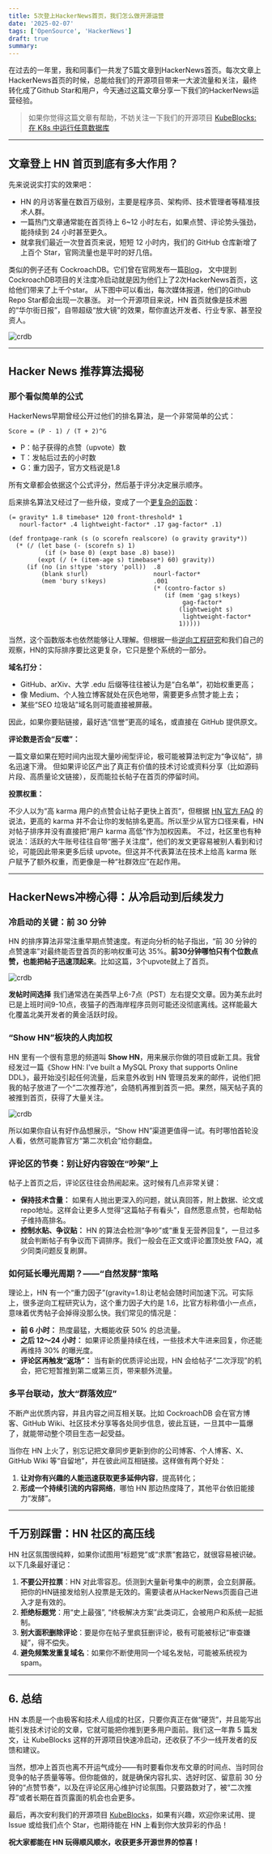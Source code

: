 ```yaml
---
title: 5次登上HackerNews首页，我们怎么做开源运营
date: '2025-02-07'
tags: ['OpenSource', 'HackerNews']
draft: true
summary:
---
```


在过去的一年里，我和同事们一共发了5篇文章到HackerNews首页。每次文章上HackerNews首页的时候，总能给我们的开源项目带来一大波流量和关注，最终转化成了Github Star和用户，今天通过这篇文章分享一下我们的HackerNews运营经验。

> 如果你觉得这篇文章有帮助，不妨关注一下我们的开源项目
> [KubeBlocks: 在 K8s 中运行任意数据库](https://github.com/apecloud/kubeblocks)

---

## 文章登上 HN 首页到底有多大作用？

先来说说实打实的效果吧：
- HN 的月访客量在数百万级别，主要是程序员、架构师、技术管理者等精准技术人群。
- 一篇热门文章通常能在首页待上 6~12 小时左右，如果点赞、评论势头强劲，能持续到 24 小时甚至更久。
- 就拿我们最近一次登首页来说，短短 12 小时内，我们的 GitHub 仓库新增了上百个 Star，官网流量也是平时的好几倍。

类似的例子还有 CockroachDB。它们曾在官网发布一篇[Blog](https://www.cockroachlabs.com/blog/what-can-we-learn-from-our-github-stars/)，
文中提到CockroachDB项目的关注度冷启动就是因为他们上了2次HackerNews首页，这给他们带来了上千个star。
从下图中可以看出，每次媒体报道，他们的Github Repo Star都会出现一次暴涨。
对一个开源项目来说，HN 首页就像是技术圈的“华尔街日报”，自带超级“放大镜”的效果，帮你直达开发者、行业专家、甚至投资人。

![crdb](/assets/hackernews/crdb.png)

---

## Hacker News 推荐算法揭秘

### 那个看似简单的公式

HackerNews早期曾经公开过他们的排名算法，是一个非常简单的公式：
```
Score = (P - 1) / (T + 2)^G
```
- P：帖子获得的点赞（upvote）数
- T：发帖后过去的小时数
- G：重力因子，官方文档说是1.8

所有文章都会依据这个公式评分，然后基于评分决定展示顺序。

后来排名算法又经过了一些升级，变成了一个[更复杂的函数](https://news.ycombinator.com/item?id=1781417)：
```Lisp
(= gravity* 1.8 timebase* 120 front-threshold* 1
   nourl-factor* .4 lightweight-factor* .17 gag-factor* .1)

(def frontpage-rank (s (o scorefn realscore) (o gravity gravity*))
  (* (/ (let base (- (scorefn s) 1)
          (if (> base 0) (expt base .8) base))
        (expt (/ (+ (item-age s) timebase*) 60) gravity))
     (if (no (in s!type 'story 'poll))  .8
         (blank s!url)                  nourl-factor*
         (mem 'bury s!keys)             .001
                                        (* (contro-factor s)
                                           (if (mem 'gag s!keys)
                                                gag-factor*
                                               (lightweight s)
                                                lightweight-factor*
                                               1)))))
```

当然，这个函数版本也依然能够让人理解。但根据一些[逆向工程研究](https://sangaline.com/post/reverse-engineering-the-hacker-news-ranking-algorithm/)和我们自己的观察，HN的实际排序要比这更复杂，它只是整个系统的一部分。

**域名打分：**
- GitHub、arXiv、大学 .edu 后缀等往往被认为是“白名单”，初始权重更高；
- 像 Medium、个人独立博客就处在灰色地带，需要更多点赞才能上去；
- 某些“SEO 垃圾站”域名则可能直接被屏蔽。

因此，如果你要贴链接，最好选“信誉”更高的域名，或直接在 GitHub 提供原文。

**评论数是否会“反噬”：**

一篇文章如果在短时间内出现大量吵闹型评论，极可能被算法判定为“争议帖”，排名迅速下滑。
但如果评论区产出了真正有价值的技术讨论或资料分享（比如源码片段、高质量论文链接），反而能拉长帖子在首页的停留时间。


**投票权重：**

不少人以为“高 karma 用户的点赞会让帖子更快上首页”，但根据 [HN 官方 FAQ](https://news.ycombinator.com/newsfaq.html) 的说法，更高的 karma 并不会让你的发帖排名更高。所以至少从官方口径来看，HN 对帖子排序并没有直接把“用户 karma 高低”作为加权因素。
不过，社区里也有种说法：活跃的大牛账号往往自带“圈子关注度”，他们的发文更容易被别人看到和讨论，可能因此带来更多后续 upvote。但这并不代表算法在技术上给高 karma 账户赋予了额外权重，而更像是一种“社群效应”在起作用。

---

## HackerNews冲榜心得：从冷启动到后续发力

### 冷启动的关键：前 30 分钟

HN 的排序算法非常注重早期点赞速度。有逆向分析的帖子指出，“前 30 分钟的点赞速率”对最终能否登首页的影响权重可达 35%。**前30分钟哪怕只有个位数点赞，也能把帖子迅速顶起来**。比如这篇，3个upvote就上了首页。

![crdb](/assets/hackernews/github-actions.png)

**发帖时间选择**
我们通常选在美西早上6-7点（PST）左右提交文章。因为美东此时已是上班时间9-10点，夜猫子的西海岸程序员则可能还没彻底离线。这样能最大化覆盖北美开发者的黄金活跃时段。

### “Show HN”板块的人肉加权

HN 里有一个很有意思的频道叫 **Show HN**，用来展示你做的项目或新工具。我曾经发过一篇《Show HN: I've built a MySQL Proxy that supports Online DDL》，最开始没引起任何流量，后来意外收到 HN 管理员发来的邮件，说他们把我的帖子放进了一个“二次推荐池”，会随机再推到首页一把。果然，隔天帖子真的被推到首页，获得了大量关注。

![crdb](/assets/hackernews/hn-email.png)

所以如果你自认有好作品想展示，“Show HN”渠道更值得一试。有时哪怕首轮没人看，依然可能靠官方“第二次机会”给你翻盘。

### 评论区的节奏：别让好内容毁在“吵架”上

帖子上首页之后，评论区往往会热闹起来。这时候有几点非常关键：

- **保持技术含量：** 如果有人抛出更深入的问题，就认真回答，附上数据、论文或repo地址。这样会让更多人觉得“这篇帖子有看头”，自然愿意点赞，也帮助帖子维持高排名。
- **控制水贴、争议贴：** HN 的算法会检测“争吵”或“重复无营养回复”，一旦过多就会判断帖子有争议而下调排序。我们一般会在正文或评论置顶处放 FAQ，减少同类问题反复刷屏。

### 如何延长曝光周期？——“自然发酵”策略

理论上，HN 有一个“重力因子”(gravity=1.8)让老帖会随时间加速下沉。可实际上，很多逆向工程研究认为，这个重力因子大约是 1.6，比官方标称值小一点点，意味着优秀帖子会掉得没那么快。我们常见的情况是：

- **前 6 小时：** 热度最猛，大概能收获 50% 的总流量。
- **之后 12～24 小时：** 如果评论质量持续在线，一些技术大牛进来回复，你还能再维持 30% 的曝光度。
- **评论区再触发“返场”：** 当有新的优质评论出现，HN 会给帖子“二次浮现”的机会，把它短暂推到第二或第三页，带来额外流量。

### 多平台联动，放大“群落效应”

不断产出优质内容，并且内容之间互相关联。比如 CockroachDB 会在官方博客、GitHub Wiki、社区技术分享等各处同步信息，彼此互链，一旦其中一篇爆了，就能带动整个项目生态一起受益。

当你在 HN 上火了，别忘记把文章同步更新到你的公司博客、个人博客、X、GitHub Wiki 等“自留地”，并在彼此间互相链接。这样做有两个好处：
1. **让对你有兴趣的人能迅速获取更多延伸内容**，提高转化；
2. **形成一个持续引流的内容网络**，哪怕 HN 那边热度降了，其他平台依旧能接力“发酵”。


---

## 千万别踩雷：HN 社区的高压线

HN 社区氛围很纯粹，如果你试图用“标题党”或“求票”套路它，就很容易被识破。以下几条最好谨记：

1. **不要公开拉票**：HN 对此零容忍。侦测到大量新号集中的刷票，会立刻屏蔽。把你的HN链接发给别人投票是无效的。需要读者从HackerNews页面自己进入才是有效的。
2. **拒绝标题党**：用“史上最强”, “终极解决方案”此类词汇，会被用户和系统一起抵制。
3. **别大面积删除评论**：要是你在帖子里疯狂删评论，极有可能被标记“审查嫌疑”，得不偿失。
4. **避免频繁发重复域名**：如果你不断使用同一个域名发帖，可能被系统视为 spam。

---

## 6. 总结

HN 本质是一个由极客和技术人组成的社区，只要你真正在做“硬货”，并且能写出能引发技术讨论的文章，它就可能把你推到更多用户面前。我们这一年靠 5 篇发文，让 KubeBlocks 这样的开源项目快速冷启动，还收获了不少一线开发者的反馈和建议。

当然，想冲上首页也离不开运气成分——有时要看你发布文章的时间点、当时同台竞争的帖子质量等等。但你能做的，就是确保内容扎实、选好时区、留意前 30 分钟的“点赞节奏”，以及在评论区用心维护讨论氛围。只要路数对了，被“二次推荐”或者长期在首页露面的机会也会更多。

最后，再次安利我们的开源项目 [KubeBlocks](https://github.com/apecloud/kubeblocks)，如果有兴趣，欢迎你来试用、提 Issue 或给我们点个 Star，也期待能在 HN 上看到你大放异彩的作品！

**祝大家都能在 HN 玩得顺风顺水，收获更多开源世界的惊喜！**
